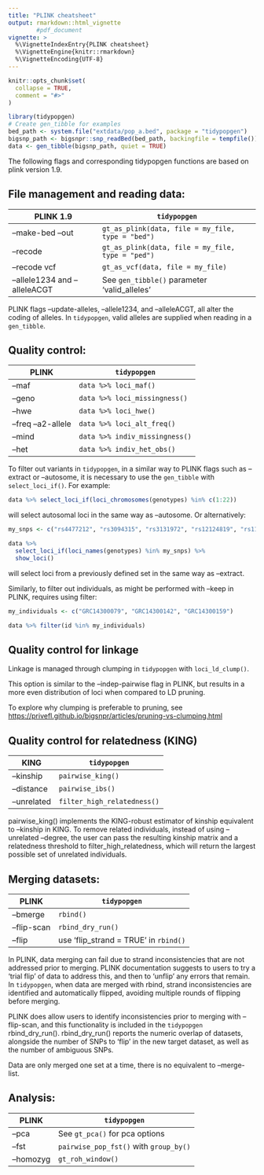 ```yaml
---
title: "PLINK cheatsheet"
output: rmarkdown::html_vignette
        #pdf_document
vignette: >
  %\VignetteIndexEntry{PLINK cheatsheet}
  %\VignetteEngine{knitr::rmarkdown}
  %\VignetteEncoding{UTF-8}
---
```


```r
knitr::opts_chunk$set(
  collapse = TRUE,
  comment = "#>"
)
```

```r
library(tidypopgen)
# Create gen_tibble for examples
bed_path <- system.file("extdata/pop_a.bed", package = "tidypopgen")
bigsnp_path <- bigsnpr::snp_readBed(bed_path, backingfile = tempfile())
data <- gen_tibble(bigsnp_path, quiet = TRUE)
```

The following flags and corresponding tidypopgen functions are based on 
plink version 1.9.

## File management and reading data:

| PLINK 1.9                        | `tidypopgen`                                             |
|----------------------------------|----------------------------------------------------------|
| --make-bed --out                 | `gt_as_plink(data, file = my_file, type = "bed")`        |
| --recode                         | `gt_as_plink(data, file = my_file, type = "ped")`        |
| --recode vcf                     | `gt_as_vcf(data, file = my_file)`                        |
| --allele1234 and --alleleACGT    | See `gen_tibble()` parameter 'valid_alleles'             |

PLINK flags --update-alleles, --allele1234, and --alleleACGT, all alter the coding of alleles. In `tidypopgen`, valid alleles are supplied when reading in a `gen_tibble`.

## Quality control:

| PLINK              | `tidypopgen`                    |
|--------------------|---------------------------------|
| --maf              | `data %>% loci_maf()`          |
| --geno             | `data %>% loci_missingness()`  |
| --hwe              | `data %>% loci_hwe()`          |
| --freq --a2-allele | `data %>% loci_alt_freq()`     |
| --mind             | `data %>% indiv_missingness()` |
| --het              | `data %>% indiv_het_obs()`     |

To filter out variants in `tidypopgen`, in a similar way to PLINK flags such as --extract or --autosome, it is necessary to use the `gen_tibble` with `select_loci_if()`. For example:

```r
data %>% select_loci_if(loci_chromosomes(genotypes) %in% c(1:22))
```

will select autosomal loci in the same way as --autosome. Or alternatively:

```r
my_snps <- c("rs4477212", "rs3094315", "rs3131972", "rs12124819", "rs11240777")

data %>%
  select_loci_if(loci_names(genotypes) %in% my_snps) %>%
  show_loci()
```

will select loci from a previously defined set in the same way as --extract.

Similarly, to filter out individuals, as might be performed with --keep in PLINK, requires using filter:

```r
my_individuals <- c("GRC14300079", "GRC14300142", "GRC14300159")

data %>% filter(id %in% my_individuals)
```

## Quality control for linkage

Linkage is managed through clumping in `tidypopgen` with `loci_ld_clump()`.

This option is similar to the --indep-pairwise flag in PLINK, but results in a more even distribution of loci when compared to LD pruning.

To explore why clumping is preferable to pruning, see <https://privefl.github.io/bigsnpr/articles/pruning-vs-clumping.html>

## Quality control for relatedness (KING)

| KING        | `tidypopgen`                |
|-------------|-----------------------------|
| --kinship   | `pairwise_king()`           |
| --distance  | `pairwise_ibs()`            |
| --unrelated | `filter_high_relatedness()` |

pairwise_king() implements the KING-robust estimator of kinship equivalent to --kinship in KING. To remove related individuals, instead of using --unrelated --degree, the user can pass the resulting kinship matrix and a relatedness threshold to filter_high_relatedness, which will return the largest possible set of unrelated individuals.

## Merging datasets:

| PLINK       | `tidypopgen`                          |
|-------------|---------------------------------------|
| --bmerge    | `rbind()`                             |
| --flip-scan | `rbind_dry_run()`                     |
| --flip      | use 'flip_strand = TRUE' in `rbind()` |

In PLINK, data merging can fail due to strand inconsistencies that are not addressed prior to merging. PLINK documentation suggests to users to try a 'trial flip' of data to address this, and then to 'unflip' any errors that remain. In `tidypopgen`, when data are merged with rbind, strand inconsistencies are identified and automatically flipped, avoiding multiple rounds of flipping before merging.

PLINK does allow users to identify inconsistencies prior to merging with --flip-scan, and this functionality is included in the `tidypopgen` rbind_dry_run(). rbind_dry_run() reports the numeric overlap of datasets, alongside the number of SNPs to 'flip' in the new target dataset, as well as the number of ambiguous SNPs.

Data are only merged one set at a time, there is no equivalent to --merge-list.

## Analysis:

| PLINK     | `tidypopgen`                           |
|-----------|----------------------------------------|
| --pca     | See `gt_pca()` for pca options         |
| --fst     | `pairwise_pop_fst()` with `group_by()` |
| --homozyg | `gt_roh_window()`                      |


